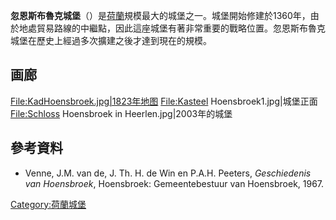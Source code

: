 {{expand|time=2015-01-17T08:47:57+00:00}}
{{orphan|time=2015-01-17T08:47:57+00:00}}
{{Infobox military installation
| name              = 忽恩斯布魯克城堡<br>Hoensbroek Castle
| native_name       = Kasteel Hoensbroek
| partof            = 
| location          = 荷兰林堡省Hoensbroek
| image             = Schloss Hoensbroek SW.jpg
| image_size        = 250px
| caption           = 忽恩斯布魯克城堡
| map_type          = Netherlands
| map_size          = 250
| map_caption       = the Netherlands
| type              = 城堡
| coordinates       = {{Coord|50|55|01|N|5|55|05|E|source:nlwiki_region:NL_scale:1000_type:landmark}}
| code              = 
| built             = {{Start date|1360}}
| builder           = Herman Hoen<br/>Lord of Hoensbroek
| materials         = 
| height            = 
| used              = 
| demolished        = 
| condition         = 
| owner             = 
| open_to_public    = 
| controlled_by     = 
| garrison          = 
| current_commander = 
| commanders        = 
| occupants         = 
| battles           = 
| events            = 
| image2            = 
| caption2          = 
}}
'''忽恩斯布魯克城堡'''（{{lang-nl|Kasteel Hoensbroek}}）是[[荷蘭|荷蘭]]規模最大的城堡之一。城堡開始修建於1360年，由於地處貿易路線的中繼點，因此這座城堡有著非常重要的戰略位置。忽恩斯布魯克城堡在歷史上經過多次擴建之後才達到現在的規模。

==画廊==
<gallery>
File:KadHoensbroek.jpg|1823年地图
File:Kasteel Hoensbroek1.jpg|城堡正面
File:Schloss Hoensbroek in Heerlen.jpg|2003年的城堡
</gallery>

==參考資料==
*Venne, J.M. van de, J. Th. H. de Win en P.A.H. Peeters, ''Geschiedenis van Hoensbroek'', Hoensbroek: Gemeentebestuur van Hoensbroek, 1967.
{{Commons category-inline}}
[[Category:荷蘭城堡|Category:荷蘭城堡]]